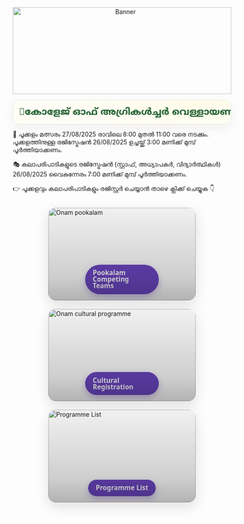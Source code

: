 ```{=html}
<div style="text-align: center; margin-bottom: 1em;">
  <img src="www/banner.webp"
       alt="Banner"
       style="width: 100%; max-height: 200px; object-fit: cover;">
</div>
```

```{=html}
<!-- Onam welcome marquee (HTML-only block for Quarto) -->
<div class="onam-marquee" role="region" aria-label="Onam welcome">
  <div class="onam-track">
    <span>🌼കോളേജ് ഓഫ് അഗ്രികൾച്ചർ വെള്ളായണി സംഘടിപ്പിക്കുന്ന സംയുക്ത ഓണാഘോഷ പരിപാടിയിലേക് സ്വാഗതം 🌼</span>
    <span aria-hidden="true">🌼കോളേജ് ഓഫ് അഗ്രികൾച്ചർ വെള്ളായണി സംഘടിപ്പിക്കുന്ന സംയുക്ത ഓണാഘോഷ പരിപാടിയിലേക് സ്വാഗതം  </span>
  </div>
</div>

<style>
  .onam-marquee{
    overflow:hidden;
    border-radius:12px;
    border:1px solid #e7e7e7;
    background:
      radial-gradient(600px 200px at 85% -20%, #fffbe6 0%, transparent 60%),
      linear-gradient(90deg,#fffdf4,#fff);
    box-shadow:0 8px 24px rgba(0,0,0,.06);
  }
  .onam-track{
    display:flex;
    gap:3rem;
    white-space:nowrap;
    will-change: transform;
    animation:onam-scroll 5s linear infinite;
    padding:.85rem 1rem;
    font-family: "Noto Sans Malayalam", system-ui, -apple-system, "Segoe UI", Roboto, Arial, "Noto Sans", sans-serif;
    font-weight:700;
    font-size:clamp(1rem, 2.4vw, 1.35rem);
    color:#1a5c2a;
  }
  .onam-track:hover{ animation-play-state: paused; } /* pause on hover */
  @keyframes onam-scroll{
    from{ transform: translateX(0); }
    to  { transform: translateX(-50%); } /* duplicate text for seamless loop */
  }
</style>
```

📍 പൂക്കളം മത്സരം 27/08/2025 രാവിലെ 8:00 മുതൽ 11:00 വരെ നടക്കും.
പൂക്കളത്തിനുള്ള രജിസ്ട്രേഷൻ 26/08/2025 ഉച്ചയ്ക്ക് 3:00 മണിക്ക് മുമ്പ് പൂർത്തിയാക്കണം.  

🎭 കലാപരിപാടികളുടെ രജിസ്ട്രേഷൻ (സ്റ്റാഫ്, അധ്യാപകർ, വിദ്യാർത്ഥികൾ) 26/08/2025 വൈകുന്നേരം 7:00 മണിക്ക് മുമ്പ് പൂർത്തിയാക്കണം.
  
👉 പൂക്കളവും കലാപരിപാടികളും രജിസ്റ്റർ ചെയ്യാൻ താഴെ ക്ലിക്ക് ചെയ്യുക 👇
```{=html}
<div class="pookalam-container">
  <!-- Pookalam Registration -->
  <a class="pookalam-card" href="pookalamreg.html" aria-label="Pookkalam registration">
    <picture>
      <source srcset="www/pookalam.webp" type="image/webp">
      <img class="pookalam-img" src="www/pookalam.webp" alt="Onam pookalam">
    </picture>
    <span class="pookalam-badge">Pookalam Competing Teams</span>
  </a>

  <!-- Cultural Programme Registration -->
  <a class="pookalam-card" href="culturalreg.html" aria-label="Cultural programme registration">
    <picture>
      <source srcset="www/cultural.webp" type="image/webp">
      <img class="pookalam-img" src="www/cultural.webp" alt="Onam cultural programme">
    </picture>
    <span class="pookalam-badge">Cultural Registration</span>
  </a>

  <!-- General Registration -->
  <a class="pookalam-card" href="Programmelist.html" aria-label="General registration">
    <picture>
      <source srcset="www/programmes.webp" type="image/webp">
      <img class="pookalam-img" src="www/programmes.webp" alt="Programme List">
    </picture>
    <span class="pookalam-badge">Programme List</span>
  </a>
</div>

<style>
  :root{
    --sb-ink:#1b1b1b;
    --sb-brand:#6b46c1;
    --sb-ink-on:#ffffff;
    --sb-card:#ffffff;
    --sb-shadow:0 10px 30px rgba(0,0,0,.12);
    --sb-radius:16px;
  }

  /* layout container */
  .pookalam-container{
    display:grid;
    grid-template-columns: repeat(auto-fit, minmax(280px, 1fr));
    gap:20px;
    justify-items:center;
    margin:30px auto;
    max-width:1100px;
  }

  .pookalam-card{
    position:relative;
    display:block;
    width:100%;
    max-width:340px;
    border-radius:var(--sb-radius);
    overflow:hidden;
    text-decoration:none;
    background:var(--sb-card);
    box-shadow:var(--sb-shadow);
    aspect-ratio: 16/10;
  }

  .pookalam-img{
    position:absolute; inset:0;
    width:100%; height:100%;
    object-fit:cover;
    transition: transform .45s ease;
  }

  .pookalam-card::after{
    content:""; position:absolute; inset:0;
    background:linear-gradient(180deg, rgba(0,0,0,.10) 0%, rgba(0,0,0,.35) 75%, rgba(0,0,0,.55) 100%);
    opacity:.55; pointer-events:none;
    transition: opacity .35s ease;
  }

  .pookalam-badge{
    position:absolute;
    left:50%; bottom:14px;
    transform:translateX(-50%);
    display:inline-flex; align-items:center; justify-content:center;
    padding:.70rem 1.1rem;
    border-radius:999px;
    font:600 0.95rem/1 system-ui, Inter, sans-serif;
    color:var(--sb-ink-on);
    background:var(--sb-brand);
    box-shadow:0 6px 16px rgba(107,70,193,.35);
  }

  .pookalam-card:hover .pookalam-img{ transform:scale(1.05); }
  .pookalam-card:hover::after{ opacity:.35; }
</style>
```
